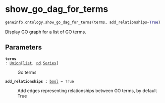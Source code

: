 # show_go_dag_for_terms { #geneinfo.ontology.show_go_dag_for_terms }

```python
geneinfo.ontology.show_go_dag_for_terms(terms, add_relationships=True)
```

Display GO graph for a list of GO terms.

## Parameters {.doc-section .doc-section-parameters}

<code>[**terms**]{.parameter-name} [:]{.parameter-annotation-sep} [[Union](`typing.Union`)\[[list](`list`), [pd](`pandas`).[Series](`pandas.Series`)\]]{.parameter-annotation}</code>

:   Go terms

<code>[**add_relationships**]{.parameter-name} [:]{.parameter-annotation-sep} [[bool](`bool`)]{.parameter-annotation} [ = ]{.parameter-default-sep} [True]{.parameter-default}</code>

:   Add edges representing relationships between GO terms, by default True